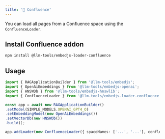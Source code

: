 ```yaml
---
title: '📄 Confluence'
---
```


You can load all pages from a Confluence space using the `ConfluenceLoader`.

## Install Confluence addon

```bash
npm install @llm-tools/embedjs-loader-confluence
```

## Usage

```ts
import { RAGApplicationBuilder } from '@llm-tools/embedjs';
import { OpenAiEmbeddings } from '@llm-tools/embedjs-openai';
import { HNSWDb } from '@llm-tools/embedjs-hnswlib';
import { ConfluenceLoader } from '@llm-tools/embedjs-loader-confluence';

const app = await new RAGApplicationBuilder()
.setModel(SIMPLE_MODELS.OPENAI_GPT4_O)
.setEmbeddingModel(new OpenAiEmbeddings())
.setVectorDb(new HNSWDb())
.build();

app.addLoader(new ConfluenceLoader({ spaceNames: ['...', '...'], confluenceToken: '...' }))
```
